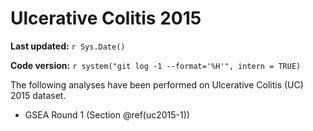 # Ulcerative Colitis 2015

**Last updated:** `r Sys.Date()`

**Code version:** `r system("git log -1 --format='%H'", intern = TRUE)`

The following analyses have been performed on Ulcerative Colitis (UC) 2015 dataset.

- GSEA Round 1 (Section \@ref(uc2015-1))

